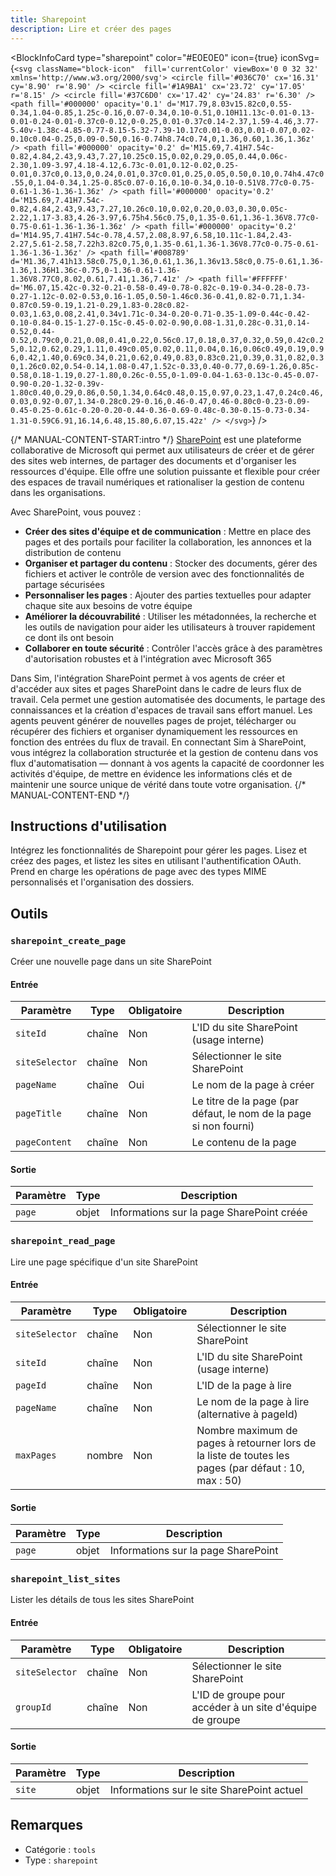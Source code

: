 ```yaml
---
title: Sharepoint
description: Lire et créer des pages
---
```



<BlockInfoCard 
  type="sharepoint"
  color="#E0E0E0"
  icon={true}
  iconSvg={`<svg className="block-icon"  fill='currentColor' viewBox='0 0 32 32' xmlns='http://www.w3.org/2000/svg'>
      <circle fill='#036C70' cx='16.31' cy='8.90' r='8.90' />
      <circle fill='#1A9BA1' cx='23.72' cy='17.05' r='8.15' />
      <circle fill='#37C6D0' cx='17.42' cy='24.83' r='6.30' />
      <path
        fill='#000000'
        opacity='0.1'
        d='M17.79,8.03v15.82c0,0.55-0.34,1.04-0.85,1.25c-0.16,0.07-0.34,0.10-0.51,0.10H11.13c-0.01-0.13-0.01-0.24-0.01-0.37c0-0.12,0-0.25,0.01-0.37c0.14-2.37,1.59-4.46,3.77-5.40v-1.38c-4.85-0.77-8.15-5.32-7.39-10.17c0.01-0.03,0.01-0.07,0.02-0.10c0.04-0.25,0.09-0.50,0.16-0.74h8.74c0.74,0,1.36,0.60,1.36,1.36z'
      />
      <path
        fill='#000000'
        opacity='0.2'
        d='M15.69,7.41H7.54c-0.82,4.84,2.43,9.43,7.27,10.25c0.15,0.02,0.29,0.05,0.44,0.06c-2.30,1.09-3.97,4.18-4.12,6.73c-0.01,0.12-0.02,0.25-0.01,0.37c0,0.13,0,0.24,0.01,0.37c0.01,0.25,0.05,0.50,0.10,0.74h4.47c0.55,0,1.04-0.34,1.25-0.85c0.07-0.16,0.10-0.34,0.10-0.51V8.77c0-0.75-0.61-1.36-1.36-1.36z'
      />
      <path
        fill='#000000'
        opacity='0.2'
        d='M15.69,7.41H7.54c-0.82,4.84,2.43,9.43,7.27,10.26c0.10,0.02,0.20,0.03,0.30,0.05c-2.22,1.17-3.83,4.26-3.97,6.75h4.56c0.75,0,1.35-0.61,1.36-1.36V8.77c0-0.75-0.61-1.36-1.36-1.36z'
      />
      <path
        fill='#000000'
        opacity='0.2'
        d='M14.95,7.41H7.54c-0.78,4.57,2.08,8.97,6.58,10.11c-1.84,2.43-2.27,5.61-2.58,7.22h3.82c0.75,0,1.35-0.61,1.36-1.36V8.77c0-0.75-0.61-1.36-1.36-1.36z'
      />
      <path
        fill='#008789'
        d='M1.36,7.41h13.58c0.75,0,1.36,0.61,1.36,1.36v13.58c0,0.75-0.61,1.36-1.36,1.36H1.36c-0.75,0-1.36-0.61-1.36-1.36V8.77C0,8.02,0.61,7.41,1.36,7.41z'
      />
      <path
        fill='#FFFFFF'
        d='M6.07,15.42c-0.32-0.21-0.58-0.49-0.78-0.82c-0.19-0.34-0.28-0.73-0.27-1.12c-0.02-0.53,0.16-1.05,0.50-1.46c0.36-0.41,0.82-0.71,1.34-0.87c0.59-0.19,1.21-0.29,1.83-0.28c0.82-0.03,1.63,0.08,2.41,0.34v1.71c-0.34-0.20-0.71-0.35-1.09-0.44c-0.42-0.10-0.84-0.15-1.27-0.15c-0.45-0.02-0.90,0.08-1.31,0.28c-0.31,0.14-0.52,0.44-0.52,0.79c0,0.21,0.08,0.41,0.22,0.56c0.17,0.18,0.37,0.32,0.59,0.42c0.25,0.12,0.62,0.29,1.11,0.49c0.05,0.02,0.11,0.04,0.16,0.06c0.49,0.19,0.96,0.42,1.40,0.69c0.34,0.21,0.62,0.49,0.83,0.83c0.21,0.39,0.31,0.82,0.30,1.26c0.02,0.54-0.14,1.08-0.47,1.52c-0.33,0.40-0.77,0.69-1.26,0.85c-0.58,0.18-1.19,0.27-1.80,0.26c-0.55,0-1.09-0.04-1.63-0.13c-0.45-0.07-0.90-0.20-1.32-0.39v-1.80c0.40,0.29,0.86,0.50,1.34,0.64c0.48,0.15,0.97,0.23,1.47,0.24c0.46,0.03,0.92-0.07,1.34-0.28c0.29-0.16,0.46-0.47,0.46-0.80c0-0.23-0.09-0.45-0.25-0.61c-0.20-0.20-0.44-0.36-0.69-0.48c-0.30-0.15-0.73-0.34-1.31-0.59C6.91,16.14,6.48,15.80,6.07,15.42z'
      />
    </svg>`}
/>

{/* MANUAL-CONTENT-START:intro */}
[SharePoint](https://www.microsoft.com/en-us/microsoft-365/sharepoint/collaboration) est une plateforme collaborative de Microsoft qui permet aux utilisateurs de créer et de gérer des sites web internes, de partager des documents et d'organiser les ressources d'équipe. Elle offre une solution puissante et flexible pour créer des espaces de travail numériques et rationaliser la gestion de contenu dans les organisations.

Avec SharePoint, vous pouvez :

- **Créer des sites d'équipe et de communication** : Mettre en place des pages et des portails pour faciliter la collaboration, les annonces et la distribution de contenu
- **Organiser et partager du contenu** : Stocker des documents, gérer des fichiers et activer le contrôle de version avec des fonctionnalités de partage sécurisées
- **Personnaliser les pages** : Ajouter des parties textuelles pour adapter chaque site aux besoins de votre équipe
- **Améliorer la découvrabilité** : Utiliser les métadonnées, la recherche et les outils de navigation pour aider les utilisateurs à trouver rapidement ce dont ils ont besoin
- **Collaborer en toute sécurité** : Contrôler l'accès grâce à des paramètres d'autorisation robustes et à l'intégration avec Microsoft 365

Dans Sim, l'intégration SharePoint permet à vos agents de créer et d'accéder aux sites et pages SharePoint dans le cadre de leurs flux de travail. Cela permet une gestion automatisée des documents, le partage des connaissances et la création d'espaces de travail sans effort manuel. Les agents peuvent générer de nouvelles pages de projet, télécharger ou récupérer des fichiers et organiser dynamiquement les ressources en fonction des entrées du flux de travail. En connectant Sim à SharePoint, vous intégrez la collaboration structurée et la gestion de contenu dans vos flux d'automatisation — donnant à vos agents la capacité de coordonner les activités d'équipe, de mettre en évidence les informations clés et de maintenir une source unique de vérité dans toute votre organisation.
{/* MANUAL-CONTENT-END */}

## Instructions d'utilisation

Intégrez les fonctionnalités de Sharepoint pour gérer les pages. Lisez et créez des pages, et listez les sites en utilisant l'authentification OAuth. Prend en charge les opérations de page avec des types MIME personnalisés et l'organisation des dossiers.

## Outils

### `sharepoint_create_page`

Créer une nouvelle page dans un site SharePoint

#### Entrée

| Paramètre | Type | Obligatoire | Description |
| --------- | ---- | -------- | ----------- |
| `siteId` | chaîne | Non | L'ID du site SharePoint \(usage interne\) |
| `siteSelector` | chaîne | Non | Sélectionner le site SharePoint |
| `pageName` | chaîne | Oui | Le nom de la page à créer |
| `pageTitle` | chaîne | Non | Le titre de la page \(par défaut, le nom de la page si non fourni\) |
| `pageContent` | chaîne | Non | Le contenu de la page |

#### Sortie

| Paramètre | Type | Description |
| --------- | ---- | ----------- |
| `page` | objet | Informations sur la page SharePoint créée |

### `sharepoint_read_page`

Lire une page spécifique d'un site SharePoint

#### Entrée

| Paramètre | Type | Obligatoire | Description |
| --------- | ---- | -------- | ----------- |
| `siteSelector` | chaîne | Non | Sélectionner le site SharePoint |
| `siteId` | chaîne | Non | L'ID du site SharePoint \(usage interne\) |
| `pageId` | chaîne | Non | L'ID de la page à lire |
| `pageName` | chaîne | Non | Le nom de la page à lire \(alternative à pageId\) |
| `maxPages` | nombre | Non | Nombre maximum de pages à retourner lors de la liste de toutes les pages \(par défaut : 10, max : 50\) |

#### Sortie

| Paramètre | Type | Description |
| --------- | ---- | ----------- |
| `page` | objet | Informations sur la page SharePoint |

### `sharepoint_list_sites`

Lister les détails de tous les sites SharePoint

#### Entrée

| Paramètre | Type | Obligatoire | Description |
| --------- | ---- | -------- | ----------- |
| `siteSelector` | chaîne | Non | Sélectionner le site SharePoint |
| `groupId` | chaîne | Non | L'ID de groupe pour accéder à un site d'équipe de groupe |

#### Sortie

| Paramètre | Type | Description |
| --------- | ---- | ----------- |
| `site` | objet | Informations sur le site SharePoint actuel |

## Remarques

- Catégorie : `tools`
- Type : `sharepoint`
